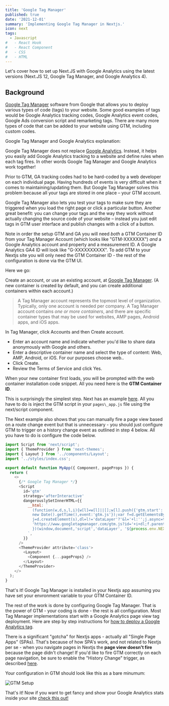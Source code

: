 ```yaml
---
title: 'Google Tag Manager'
published: true
date: '2021-12-01'
summary: 'Implementing Google Tag Manager in Nextjs.'
icon: next
tags:
  - Javascript
#   - React Hook
#   - React Component
#   - CSS
#   - HTML
---
```


Let's cover how to set up Next.JS with Google Analytics using the latest versions (Next.JS 12, Google Tag Manager, and Google Analytics 4).

## Background

[Google Tag Manager](https://tagmanager.google.com) software from Google that allows you to deploy various types of code (tags) to your website. Some good examples of tags would be Google Analytics tracking codes, Google Analytics event codes, Google Ads conversion script and remarketing tags. There are many more types of code that can be added to your website using GTM, including custom codes.

Google Tag Manager and Google Analytics explanation:

<YouTube link='https://youtu.be/qm28tjEqZXA' />

Google Tag Manager does not replace [Google Analytics](https://analytics.google.com). Instead, it helps you easily add Google Analytics tracking to a website and define rules when each tag fires. In other words Google Tag Manager and Google Analytics work together!

Prior to GTM, GA tracking codes had to be hard-coded by a web developer on each individual page. Having hundreds of events is very difficult when it comes to maintaining/updating them. But Google Tag Manager solves this problem because all your tags are stored in one place – your GTM account.

Google Tag Manager also lets you test your tags to make sure they are triggered when you load the right page or click a particular button. Another great benefit: you can change your tags and the way they work without actually changing the source code of your website – instead you just edit tags in GTM user interface and publish changes with a click of a button.

Note in order the setup GTM and GA you will need _both_ a GTM Container ID from your Tag Manager Account (which looks like "GTM-XXXXXXX") _and_ a Google Analytics account and property and a measurement ID. A Google Analytics GA4 ID will look like "G-XXXXXXXXXX". To add GTM to your Nextjs site you will only need the GTM Container ID - the rest of the configuration is done via the GTM UI.

Here we go:

<Step number={1} title='Create a Google Tag Manager Account' />

Create an account, or use an existing account, at [Google Tag Manager](tagmanager.google.com). (A new container is created by default, and you can create additional containers within each account.)

> A Tag Manager account represents the topmost level of organization. Typically, only one account is needed per company. A Tag Manager account contains _one or more containers_, and there are specific container types that may be used for websites, AMP pages, Android apps, and iOS apps.

<Step number={2} title='Create an Account/Container inside Tag Manager' />

In Tag Manager, click Accounts and then Create account.

- Enter an account name and indicate whether you'd like to share data anonymously with Google and others.
- Enter a descriptive container name and select the type of content: Web, AMP, Android, or iOS. For our purposes choose web..
- Click Create.
- Review the Terms of Service and click Yes.

When your new container first loads, you will be prompted with the web container installation code snippet. All you need here is the **GTM Container ID**.

<Step number={3} title='Install the container in your Nextjs app' />

This is surprisingly the simplest step. Next has an example [here](https://github.com/vercel/next.js/tree/canary/examples/with-google-tag-manager). All you have to do is inject the GTM script in your `pages\_app.js` file using the next/script component.

The Next example also shows that you can manually fire a page view based on a route change event but that is unnecessary - you should just configure GTM to trigger on a history change event as outlined in step 4 below. All you have to do is configure the code below.

<CodeBlock>

```js:_app.js {1, 9-22} showLineNumbers
import Script from 'next/script';
import { ThemeProvider } from 'next-themes';
import { Layout } from '../components/Layout';
import '../styles/index.css';

export default function MyApp({ Component, pageProps }) {
  return (
    <>
      {/* Google Tag Manager */}
      <Script
        id='gtm'
        strategy='afterInteractive'
        dangerouslySetInnerHTML={{
          __html: `
            (function(w,d,s,l,i){w[l]=w[l]||[];w[l].push({'gtm.start':
            new Date().getTime(),event:'gtm.js'});var f=d.getElementsByTagName(s)[0],
            j=d.createElement(s),dl=l!='dataLayer'?'&l='+l:'';j.async=true;j.src=
            'https://www.googletagmanager.com/gtm.js?id='+i+dl;f.parentNode.insertBefore(j,f);
            })(window,document,'script','dataLayer', '${process.env.NEXT_PUBLIC_GTM_ACCOUNT}');
          `,
        }}
      />
      <ThemeProvider attribute='class'>
        <Layout>
          <Component {...pageProps} />
        </Layout>
      </ThemeProvider>
    </>
  );
}
```

</CodeBlock>

That's it! Google Tag Manager is installed in your Nextjs app assuming you have set your envronment variable to your GTM Container ID.

<Step number={4} title='Add and publish your tags' />

The rest of the work is done by configuring Google Tag Manager. That is the power of GTM - your coding is done - the rest is all configuration. Most Tag Manager implementations start with a Google Analytics page view tag deployment. Here are step by step instructions for [how to deploy a Google Analytics tag](https://support.google.com/tagmanager/answer/6107124).

There is a significant "gotcha" for Nextjs apps - actually all "Single Page Apps" (SPAs). That's because of how SPA's work, and not related to Nextjs per se - when you navigate pages in Nextjs the **page view doesn't fire** because the page didn't change! If you'd like to fire GTM correctly on each page navigation, be sure to enable the "History Change" trigger, as described [here](https://support.google.com/tagmanager/answer/7679322?hl=en).

Your configuration in GTM should look like this as a bare minumum:

![GTM Setup](/assets/snippets/img/gtm-setup.png)

That's it! Now if you want to get fancy and show your Google Analytics stats inside your site [check this out!](/snippets/google-analytics-api)
